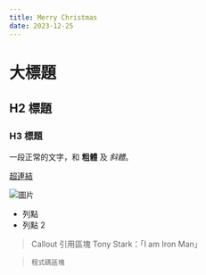 ```yaml
---
title: Merry Christmas
date: 2023-12-25
---
```

# 大標題
## H2 標題
### H3 標題

一段正常的文字，和 **粗體** 及 *斜體*。

[超連結](https://www.google.com/)

![圖片](https://i.imgur.com/oNtgi9e.png)

- 列點
- 列點 2

> Callout 引用區塊
> Tony Stark：「I am Iron Man」

> ```
> 程式碼區塊
> ```